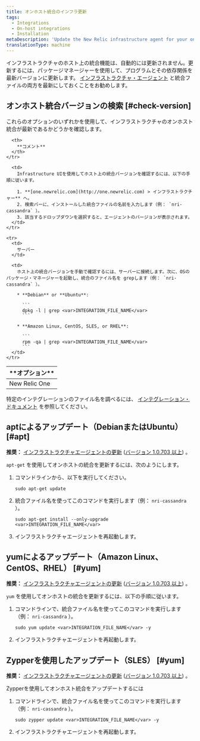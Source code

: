 ```yaml
---
title: オンホスト統合のインフラ更新
tags:
  - Integrations
  - On-host integrations
  - Installation
metaDescription: 'Update the New Relic infrastructure agent for your on-host integration on Amazon Linux, CentOS, Debian, Redhat, or Ubuntu.'
translationType: machine
---
```


インフラストラクチャのホスト上の統合機能は、自動的には更新されません。更新するには、パッケージマネージャーを使用して、プログラムとその依存関係を最新バージョンに更新します。 [インフラストラクチャ・エージェント](/docs/infrastructure/new-relic-infrastructure/installation/update-infrastructure-agent) と統合ファイルの両方を最新にしておくことをお勧めします。

## オンホスト統合バージョンの検索 [#check-version]

これらのオプションのいずれかを使用して、インフラストラクチャのオンホスト統合が最新であるかどうかを確認します。

<table>
  <thead>
    <tr>
      <th style={{ width: "200px" }}>
        **オプション**
      </th>

      <th>
        **コメント**
      </th>
    </tr>
  </thead>

  <tbody>
    <tr>
      <td>
        New Relic One
      </td>

      <td>
        Infrastructure UIを使用してホスト上の統合バージョンを確認するには、以下の手順に従います。

        1. **[one.newrelic.com](http://one.newrelic.com) > インフラストラクチャー** へ。
        2. 検索バーに、インストールした統合ファイルの名前を入力します（例： `nri-cassandra` ）。
        3. 該当するドロップダウンを選択すると、エージェントのバージョンが表示されます。
      </td>
    </tr>

    <tr>
      <td>
        サーバー
      </td>

      <td>
        ホスト上の統合バージョンを手動で確認するには、サーバーに接続します。次に、OSのパッケージ・マネージャーを起動し、統合のファイル名を grepします（例： `nri-cassandra` ）。

        * **Debian** or **Ubuntu**:

          ```
          dpkg -l | grep <var>INTEGRATION_FILE_NAME</var>
          ```

        * **Amazon Linux, CentOS, SLES, or RHEL**:

          ```
          rpm -qa | grep <var>INTEGRATION_FILE_NAME</var>
          ```
      </td>
    </tr>
  </tbody>
</table>

特定のインテグレーションのファイル名を調べるには、 [インテグレーション・ドキュメント](/docs/infrastructure/host-integrations) を参照してください。

## aptによるアップデート（DebianまたはUbuntu） [#apt]

**推奨：** [インフラストラクチャエージェントの更新](/docs/infrastructure/new-relic-infrastructure/installation/update-infrastructure-agent) ([バージョン 1.0.703 以上](/docs/release-notes/infrastructure-release-notes/infrastructure-agent-release-notes)) 。

`apt-get` を使用してオンホストの統合を更新するには、次のようにします。

1. コマンドラインから、以下を実行してください。

   ```
   sudo apt-get update
   ```

2. 統合ファイル名を使ってこのコマンドを実行します（例： `nri-cassandra` ）。

   ```
   sudo apt-get install --only-upgrade <var>INTEGRATION_FILE_NAME</var>
   ```

3. [](/docs/infrastructure/new-relic-infrastructure/configuration/start-stop-restart-check-infrastructure-agent-status#linux)インフラストラクチャエージェントを再起動します。

## yumによるアップデート（Amazon Linux、CentOS、RHEL） [#yum]

**推奨：** [インフラストラクチャエージェントの更新](/docs/infrastructure/new-relic-infrastructure/installation/update-infrastructure-agent) ([バージョン 1.0.703 以上](/docs/release-notes/infrastructure-release-notes/infrastructure-agent-release-notes)) 。

`yum` を使用してオンホストの統合を更新するには、以下の手順に従います。

1. コマンドラインで、統合ファイル名を使ってこのコマンドを実行します（例： `nri-cassandra` ）。

   ```
   sudo yum update <var>INTEGRATION_FILE_NAME</var> -y
   ```

2. [](/docs/infrastructure/new-relic-infrastructure/configuration/start-stop-restart-check-infrastructure-agent-status#linux)インフラストラクチャエージェントを再起動します。

## Zypperを使用したアップデート（SLES） [#yum]

**推奨：** [インフラストラクチャエージェントの更新](/docs/infrastructure/new-relic-infrastructure/installation/update-infrastructure-agent) ([バージョン 1.0.703 以上](/docs/release-notes/infrastructure-release-notes/infrastructure-agent-release-notes)) 。

Zypperを使用してオンホスト統合をアップデートするには

1. コマンドラインで、統合ファイル名を使ってこのコマンドを実行します（例： `nri-cassandra` ）。

   ```
   sudo zypper update <var>INTEGRATION_FILE_NAME</var> -y
   ```

2. [](/docs/infrastructure/new-relic-infrastructure/configuration/start-stop-restart-check-infrastructure-agent-status#linux)インフラストラクチャエージェントを再起動します。
